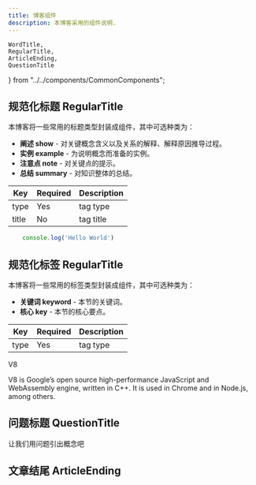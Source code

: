 ```yaml
---
title: 博客组件
description: 本博客采用的组件说明.
---
```


    WordTitle,
    RegularTitle,
    ArticleEnding,
    QuestionTitle
} from "../../components/CommonComponents";

## 规范化标题 RegularTitle

本博客将一些常用的标题类型封装成组件，其中可选种类为：

- **阐述 show**  - 对关键概念含义以及关系的解释、解释原因推导过程。
- **实例 example** - 为说明概念而准备的实例。
- **注意点 note** - 对关键点的提示。
- **总结 summary** - 对知识整体的总结。

| Key                    | Required | Description                |
| ---------------------- | -------- | -------------------------- |
| type                   | Yes      | tag type                   |
| title                  | No       | tag title                  |

<RegularTitle type='example' title='Hello World'/>

```javascript
    console.log('Hello World')
```

## 规范化标签 RegularTitle

本博客将一些常用的标签类型封装成组件，其中可选种类为：

- **关键词 keyword**  - 本节的关键词。
- **核心 key** - 本节的核心要点。

| Key                    | Required | Description                |
| ---------------------- | -------- | -------------------------- |
| type                   | Yes      | tag type                   |

<WordTitle type='define'>V8</WordTitle>

V8 is Google’s open source high-performance JavaScript and WebAssembly engine, written in C++. It is used in Chrome and in Node.js, among others.


## 问题标题 QuestionTitle

<QuestionTitle>让我们用问题引出概念吧</QuestionTitle>

## 文章结尾 ArticleEnding

<ArticleEnding/>
